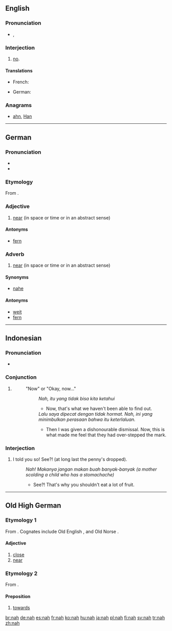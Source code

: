 ==English==

===Pronunciation===
* {{IPA|/næ/|/nɑ/}}, {{SAMPA|/n{/|/nA/}}

===Interjection===
{{en-interj}}

# {{informal}} [[no]].

====Translations====
{{trans-top|no}}
* French: {{t+|fr|nan}}
{{trans-mid}}
* German: {{t+|de|ne}}
{{trans-bottom}}

===Anagrams===
* [[ahn#English|ahn]], [[Han#English|Han]]

----

==German==

===Pronunciation===
* {{IPA|/naː/|lang=de}}
* {{audio|De-nah.ogg|audio}}

===Etymology===
From {{etyl|goh|de}} {{term|nah|nāh|lang=goh}}.

===Adjective===
{{infl|de|adjective}}

# [[near]] (in space or time or in an abstract sense)

====Antonyms====
* [[fern]]

===Adverb===
{{de-adv}}

# [[near]] (in space or time or in an abstract sense)

====Synonyms====
* [[nahe]]

====Antonyms====
* [[weit]]
* [[fern]] 

----

==Indonesian==

===Pronunciation===
* {{IPA|/nah/|lang=ms}}

===Conjunction===
{{infl|id|conjunction}}

#{{non-gloss definition|Used in a narrative or an argument. It appears at the beginning of a sentence and suggests that the previous part of the narrative or argument is complete and clear and that you are now about to move on to to the next part or next step. The following are the closest equivalents in English.}}
#: "Now" or "Okay, now..."
#:: ''Nah, itu yang tidak bisa kita ketahui''
#::* Now, that's what we haven't been able to find out.
#:: ''Lalu saya dipecat dengan tidak hormat. Nah, ini yang minimbulkan perasaan bahwa itu keterlaluan.''
#::* Then I was given a dishonourable dismissal. Now, this is what made me feel that they had over-stepped the mark.

===Interjection===
{{infl|id|interjection}}

# I told you so! See?! (at long last the penny's dropped).
#: ''Nah! Makanya jangan makan buah banyak-banyak (a mother scolding a child who has a stomachache)''
#:* See?! That's why you shouldn't eat a lot of fruit.

----

==Old High German==

===Etymology 1===
From {{proto|Germanic|nēhw|lang=goh}}.  Cognates include Old English {{term|neh|nēh|lang=ang}}, {{term|neah|nēah|lang=ang}} and Old Norse {{term|ná|lang=non}}.

====Adjective====
{{infl|goh|adjective|head=nāh}}

# [[close]]
# [[near]]

===Etymology 2===
From {{proto|Germanic|nēhwiz|lang=goh}}.

====Preposition====
{{infl|goh|preposition|head=nāh|takes dative}}

# [[towards]]

[[br:nah]]
[[de:nah]]
[[es:nah]]
[[fr:nah]]
[[ko:nah]]
[[hu:nah]]
[[ja:nah]]
[[pl:nah]]
[[fi:nah]]
[[sv:nah]]
[[tr:nah]]
[[zh:nah]]